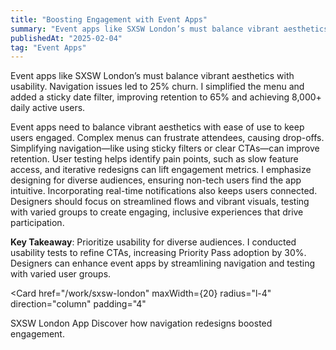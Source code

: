 ```yaml
---
title: "Boosting Engagement with Event Apps"
summary: "Event apps like SXSW London’s must balance vibrant aesthetics with usability. Navigation issues led to 25% churn. I simplified the menu and added a sticky date filter, improving retention to 65% and achieving 8,000+ daily active users."
publishedAt: "2025-02-04"
tag: "Event Apps"
---
```


Event apps like SXSW London’s must balance vibrant aesthetics with usability. Navigation issues led to 25% churn. I simplified the menu and added a sticky date filter, improving retention to 65% and achieving 8,000+ daily active users.

Event apps need to balance vibrant aesthetics with ease of use to keep users engaged. Complex menus can frustrate attendees, causing drop-offs. Simplifying navigation—like using sticky filters or clear CTAs—can improve retention. User testing helps identify pain points, such as slow feature access, and iterative redesigns can lift engagement metrics. I emphasize designing for diverse audiences, ensuring non-tech users find the app intuitive. Incorporating real-time notifications also keeps users connected. Designers should focus on streamlined flows and vibrant visuals, testing with varied groups to create engaging, inclusive experiences that drive participation.

<Feedback
  icon
  variant="info"
  title="Design Tip"
  description="Use Mixpanel to track drop-off points and refine user flows."
/>

**Key Takeaway**: Prioritize usability for diverse audiences. I conducted usability tests to refine CTAs, increasing Priority Pass adoption by 30%. Designers can enhance event apps by streamlining navigation and testing with varied user groups.

<Card
  href="/work/sxsw-london"
  maxWidth={20}
  radius="l-4"
  direction="column"
  padding="4"
>
  <SmartImage src="/images/projects/SXSW/SXSW-img-lg.png" aspectRatio="16/9" radius="l" sizes="400px" />
  <Column fillWidth padding="12" gap="8" horizontal="start">
    <Text variant="heading-strong-m" onBackground="neutral-strong" align="left">
      SXSW London App
    </Text>
    <Text variant="body-default-s" onBackground="neutral-weak" align="left">
      Discover how navigation redesigns boosted engagement.
    </Text>
  </Column>
</Card>